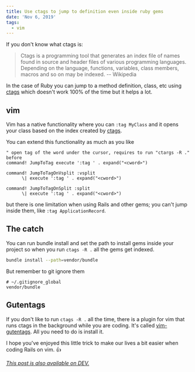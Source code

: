 ```yaml
---
title: Use ctags to jump to definition even inside ruby gems
date: 'Nov 6, 2019'
tags:
  - vim
---
```

If you don't know what ctags is:

> Ctags is a programming tool that generates an index file of names found in source and header files of various programming languages. Depending on the language, functions, variables, class members, macros and so on may be indexed. -- Wikipedia

In the case of Ruby you can jump to a method definition, class, etc using  [ctags](http://ctags.sourceforge.net/) which doesn't work 100% of the time but it helps a lot.

## vim

Vim has a native functionality where you can `:tag MyClass` and it opens your class based on the index created by [ctags](http://ctags.sourceforge.net/).

You can extend this functionality as much as you like

```vim
" open tag of the word under the cursor, requires to run "ctargs -R ." before
command! JumpToTag execute ':tag ' . expand("<cword>")

command! JumpToTagOnVsplit :vsplit
      \| execute ':tag ' . expand("<cword>")

command! JumpToTagOnSplit :split
      \| execute ':tag ' . expand("<cword>")

```

but there is one limitation when using Rails and other gems; you can't jump inside them, like `:tag ApplicationRecord`.

## The catch

You can run bundle install and set the path to install gems inside your project so when you run `ctags -R .` all the gems get indexed.

```bash
bundle install --path=vendor/bundle
```

But remember to git ignore them

```
# ~/.gitignore_global
vendor/bundle
```

## Gutentags

If you don't like to run `ctags -R .` all the time, there is a plugin for vim that runs ctags in the background while you are coding. It's called [vim-gutentags](https://github.com/ludovicchabant/vim-gutentags). All you need to do is install it.

I hope you've enjoyed this little trick to make our lives a bit easier when coding Rails on vim. 👍

*[This post is also available on DEV.](https://dev.to/lucasprag/little-trick-to-use-ctags-to-jump-to-definition-even-inside-gems-like-rails-on-vim-244j)*

